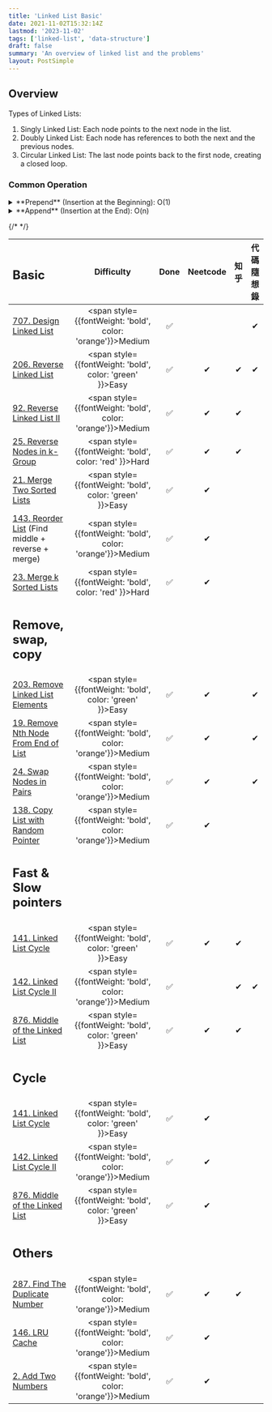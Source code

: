 ```yaml
---
title: 'Linked List Basic'
date: 2021-11-02T15:32:14Z
lastmod: '2023-11-02'
tags: ['linked-list', 'data-structure']
draft: false
summary: 'An overview of linked list and the problems'
layout: PostSimple
---
```


## Overview

Types of Linked Lists:

1. Singly Linked List: Each node points to the next node in the list.
2. Doubly Linked List: Each node has references to both the next and the previous nodes.
3. Circular Linked List: The last node points back to the first node, creating a closed loop.

### Common Operation

<div className="flex flex-col lg:flex-row gap-4">
  <div className="lg:w-1/2">
    <details>
    <summary>**Prepend** (Insertion at the Beginning): O(1)</summary>
```cpp
void prepend(Node*& head, int data) {
    Node* newNode = new Node(data);
    newNode->next = head;
    head = newNode;
}
```
    </details>
  </div>
  <div className="lg:w-1/2">
    <details>
    <summary>**Append** (Insertion at the End): O(n)</summary>
```cpp
void append(Node*& head, int data) {
    Node* newNode = new Node(data);
    // If the list is empty, make the new node as head
    if (head == nullptr) {
        head = newNode;
        return;
    }
    Node* current = head;
    while (current->next != nullptr) {
        current = current->next;
    }
    current->next = newNode;
}
```
    </details>
  </div>
</div>

{/* <TOCInline toc={props.toc} exclude="Overview"/> */}

| <h2>Basic</h2>                                                                                         |                            Difficulty                             | Done | Neetcode | 知乎 | 代碼隨想錄 |
| :----------------------------------------------------------------------------------------------------- | :---------------------------------------------------------------: | :--: | :------: | :--: | :--------: |
| [707. Design Linked List](https://leetcode.com/problems/design-linked-list)                            | <span style={{fontWeight: 'bold', color: 'orange'}}>Medium</span> |  ✅  |          |      |     ✔     |
| [206. Reverse Linked List](https://leetcode.com/problems/reverse-linked-list)                          |  <span style={{fontWeight: 'bold', color: 'green' }}>Easy</span>  |  ✅  |    ✔    |  ✔  |     ✔     |
| [92. Reverse Linked List II](https://leetcode.com/problems/reverse-linked-list-ii)                     | <span style={{fontWeight: 'bold', color: 'orange'}}>Medium</span> |  ✅  |    ✔    |  ✔  |            |
| [25. Reverse Nodes in k-Group](https://leetcode.com/problems/reverse-nodes-in-k-group)                 |  <span style={{fontWeight: 'bold', color: 'red'   }}>Hard</span>  |  ✅  |    ✔    |  ✔  |            |
| [21. Merge Two Sorted Lists](https://leetcode.com/problems/merge-two-sorted-lists)                     |  <span style={{fontWeight: 'bold', color: 'green' }}>Easy</span>  |  ✅  |    ✔    |      |            |
| [143. Reorder List](https://leetcode.com/problems/reorder-list) (Find middle + reverse + merge)        | <span style={{fontWeight: 'bold', color: 'orange'}}>Medium</span> |  ✅  |    ✔    |      |            |
| [23. Merge k Sorted Lists](https://leetcode.com/problems/merge-k-sorted-lists)                         |  <span style={{fontWeight: 'bold', color: 'red'   }}>Hard</span>  |  ✅  |    ✔    |      |            |
| <h2>Remove, swap, copy</h2>                                                                            |                                                                   |      |          |      |            |
| [203. Remove Linked List Elements](https://leetcode.com/problems/remove-linked-list-elements)          |  <span style={{fontWeight: 'bold', color: 'green' }}>Easy</span>  |  ✅  |    ✔    |      |     ✔     |
| [19. Remove Nth Node From End of List](https://leetcode.com/problems/remove-nth-node-from-end-of-list) | <span style={{fontWeight: 'bold', color: 'orange'}}>Medium</span> |  ✅  |    ✔    |      |     ✔     |
| [24. Swap Nodes in Pairs](https://leetcode.com/problems/swap-nodes-in-pairs)                           | <span style={{fontWeight: 'bold', color: 'orange'}}>Medium</span> |  ✅  |    ✔    |      |     ✔     |
| [138. Copy List with Random Pointer](https://leetcode.com/problems/copy-list-with-random-pointer)      | <span style={{fontWeight: 'bold', color: 'orange'}}>Medium</span> |  ✅  |    ✔    |      |            |
| <h2>Fast & Slow pointers</h2>                                                                          |                                                                   |      |          |      |            |
| [141. Linked List Cycle](https://leetcode.com/problems/linked-list-cycle)                              |  <span style={{fontWeight: 'bold', color: 'green' }}>Easy</span>  |  ✅  |    ✔    |  ✔  |            |
| [142. Linked List Cycle II](https://leetcode.com/problems/linked-list-cycle-ii)                        | <span style={{fontWeight: 'bold', color: 'orange'}}>Medium</span> |  ✅  |          |  ✔  |     ✔     |
| [876. Middle of the Linked List](https://leetcode.com/problems/middle-of-the-linked-list)              |  <span style={{fontWeight: 'bold', color: 'green' }}>Easy</span>  |  ✅  |    ✔    |  ✔  |            |
| <h2>Cycle</h2>                                                                                         |                                                                   |      |          |      |            |
| [141. Linked List Cycle](https://leetcode.com/problems/linked-list-cycle)                              |  <span style={{fontWeight: 'bold', color: 'green' }}>Easy</span>  |  ✅  |    ✔    |      |            |
| [142. Linked List Cycle II](https://leetcode.com/problems/linked-list-cycle-ii)                        | <span style={{fontWeight: 'bold', color: 'orange'}}>Medium</span> |  ✅  |    ✔    |      |            |
| [876. Middle of the Linked List](https://leetcode.com/problems/middle-of-the-linked-list)              |  <span style={{fontWeight: 'bold', color: 'green' }}>Easy</span>  |  ✅  |    ✔    |      |            |
| <h2>Others</h2>                                                                                        |                                                                   |      |          |      |            |
| [287. Find The Duplicate Number](https://leetcode.com/problems/find-the-duplicate-number/)             | <span style={{fontWeight: 'bold', color: 'orange'}}>Medium</span> |  ✅  |    ✔    |  ✔  |            |
| [146. LRU Cache](https://leetcode.com/problems/lru-cache/description/)                                 | <span style={{fontWeight: 'bold', color: 'orange'}}>Medium</span> |  ✅  |    ✔    |      |            |
| [2. Add Two Numbers](https://leetcode.com/problems/add-two-numbers/description/)                       | <span style={{fontWeight: 'bold', color: 'orange'}}>Medium</span> |  ✅  |    ✔    |      |            |
